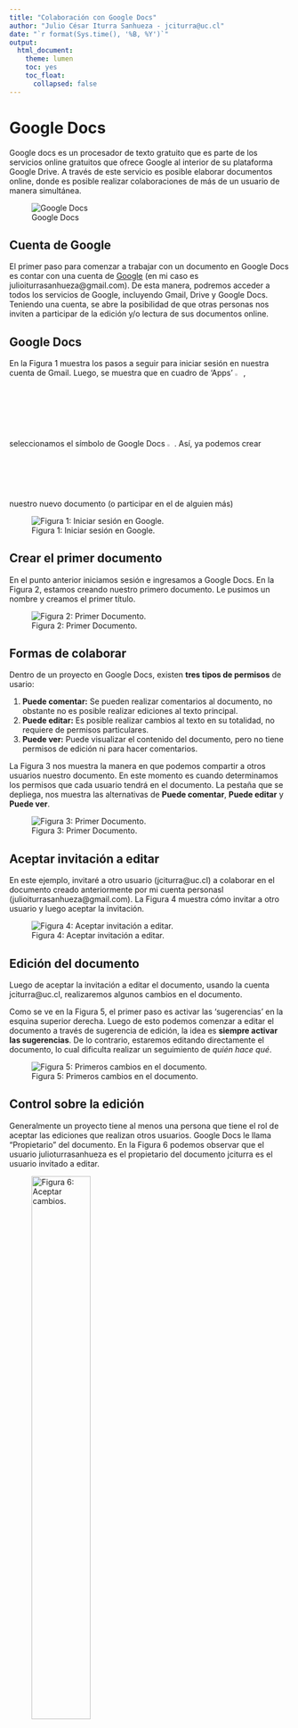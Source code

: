 ```yaml
---
title: "Colaboración con Google Docs"
author: "Julio César Iturra Sanhueza - jciturra@uc.cl"
date: "`r format(Sys.time(), '%B, %Y')`"
output:
  html_document:
    theme: lumen
    toc: yes
    toc_float:
      collapsed: false
---
```


# Google Docs

Google docs es un procesador de texto gratuito que es parte de los servicios online gratuitos que ofrece Google al interior de su plataforma Google Drive. A través de este servicio es posible elaborar documentos online, donde es posible realizar colaboraciones de más de un usuario de manera simultánea.

 ![Google Docs](images/head01.png)

## Cuenta de Google

El primer paso para comenzar a trabajar con un documento en Google Docs es contar con una cuenta de [Google](https://www.google.com/?hl=es_419) (en mi caso es julioiturrasanhueza@gmail.com). De esta manera, podremos acceder a todos los servicios de Google, incluyendo Gmail, Drive y Google Docs. Teniendo una cuenta, se abre la posibilidad de que otras personas nos inviten a participar de la edición y/o lectura de sus documentos online.

## Google Docs

En la Figura 1 muestra los pasos a seguir para iniciar sesión en nuestra cuenta de Gmail. Luego, se muestra que en cuadro de 'Apps' ![](images/dots01.png){width=3%}, seleccionamos el símbolo de Google Docs ![](images/docs01.png){width=2.5%}. Así, ya podemos crear nuestro nuevo documento (o participar en el de alguien más)

 ![Figura 1: Iniciar sesión en Google.](images/google01.gif)


## Crear el primer documento

En el punto anterior iniciamos sesión e ingresamos a Google Docs. En la Figura 2, estamos creando nuestro primero documento. Le pusimos un nombre y creamos el primer título.

![Figura 2: Primer Documento.](images/google02.gif)

## Formas de colaborar

Dentro de un proyecto en Google Docs, existen **tres tipos de permisos** de usario:

1. **Puede comentar:** Se pueden realizar comentarios al documento, no obstante no es posible realizar ediciones al texto principal.
2. **Puede editar:** Es posible realizar cambios al texto en su totalidad, no requiere de permisos particulares.
3. **Puede ver:** Puede visualizar el contenido del documento, pero no tiene permisos de edición ni para hacer comentarios.

La Figura 3 nos muestra la manera en que podemos compartir a otros usuarios nuestro documento. En este momento es cuando determinamos los permisos que cada usuario tendrá en el documento. La pestaña que se depliega, nos muestra las alternativas de **Puede comentar**, **Puede editar** y **Puede ver**.

![Figura 3: Primer Documento.](images/google03.gif)

## Aceptar invitación a editar

En este ejemplo, invitaré a otro usuario (jciturra@uc.cl) a colaborar en el documento creado anteriormente por mi cuenta personasl (julioiturrasanhueza@gmail.com). La Figura 4 muestra cómo invitar a otro usuario y luego aceptar la invitación.

![Figura 4: Aceptar invitación a editar.](images/google04.gif)


## Edición del documento

Luego de aceptar la invitación a editar el documento, usando la cuenta jciturra@uc.cl, realizaremos algunos cambios en el documento.

Como se ve en la Figura 5, el primer paso es activar las 'sugerencias' en la esquina superior derecha. Luego de esto podemos comenzar a editar el documento a través de sugerencia de edición, la idea es **siempre activar las sugerencias**. De lo contrario, estaremos editando directamente el documento, lo cual dificulta realizar un seguimiento de _quién hace qué_.

![Figura 5: Primeros cambios en el documento.](images/google05.gif)

## Control sobre la edición

Generalmente un proyecto tiene al menos una persona que tiene el rol de aceptar las ediciones que realizan otros usuarios. Google Docs le llama "Propietario" del documento. En la Figura 6 podemos observar que el usuario julioturrasanhueza es el propietario del documento jciturra es el usuario invitado a editar.

![Figura 6: Aceptar cambios.](images/google06.png){width=50%}

> **Lo ideal es que un usuario se mantenga con un control total de los comentarios y la edición del documento.**

> **Es fundamental que los usuarios 'secundarios' solamente tengan permiso para 'comentar'**

![Figura 7: Permisos exclusivos para comentar.](images/google07.png){width=50%}

1. Con este tipo de permiso el 'Propietario' es el único que puede aceptar los cambios.
2. Usuarios con permiso para  'Comentar' sugieren cambios en el texto y/o realizan comentarios, pero **no pueden aceptar cambios**.

```r
rmarkdown::render(input = "colabdocs.Rmd",output_file = "index.html",encoding = "UTF-8")
```
